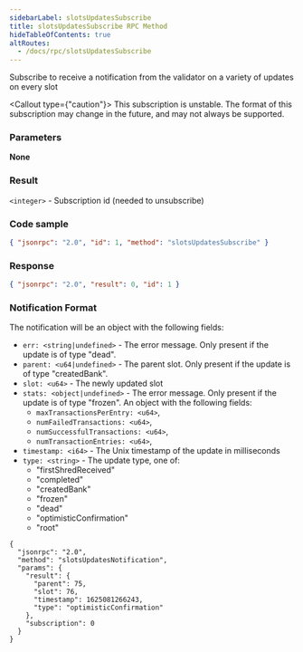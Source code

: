 ```yaml
---
sidebarLabel: slotsUpdatesSubscribe
title: slotsUpdatesSubscribe RPC Method
hideTableOfContents: true
altRoutes:
  - /docs/rpc/slotsUpdatesSubscribe
---
```


Subscribe to receive a notification from the validator on a variety of updates
on every slot

<Callout type={"caution"}>
  This subscription is unstable. The format of this subscription may change in
  the future, and may not always be supported.
</Callout>

<DocSideBySide>

<DocLeftSide>

### Parameters

**None**

### Result

`<integer>` - Subscription id (needed to unsubscribe)

</DocLeftSide>

<DocRightSide>

### Code sample

```json
{ "jsonrpc": "2.0", "id": 1, "method": "slotsUpdatesSubscribe" }
```

### Response

```json
{ "jsonrpc": "2.0", "result": 0, "id": 1 }
```

</DocRightSide>
</DocSideBySide>

### Notification Format

The notification will be an object with the following fields:

- `err: <string|undefined>` - The error message. Only present if the update is
  of type "dead".
- `parent: <u64|undefined>` - The parent slot. Only present if the update is of
  type "createdBank".
- `slot: <u64>` - The newly updated slot
- `stats: <object|undefined>` - The error message. Only present if the update is
  of type "frozen". An object with the following fields:
  - `maxTransactionsPerEntry: <u64>`,
  - `numFailedTransactions: <u64>`,
  - `numSuccessfulTransactions: <u64>`,
  - `numTransactionEntries: <u64>`,
- `timestamp: <i64>` - The Unix timestamp of the update in milliseconds
- `type: <string>` - The update type, one of:
  - "firstShredReceived"
  - "completed"
  - "createdBank"
  - "frozen"
  - "dead"
  - "optimisticConfirmation"
  - "root"

```shell
{
  "jsonrpc": "2.0",
  "method": "slotsUpdatesNotification",
  "params": {
    "result": {
      "parent": 75,
      "slot": 76,
      "timestamp": 1625081266243,
      "type": "optimisticConfirmation"
    },
    "subscription": 0
  }
}
```
